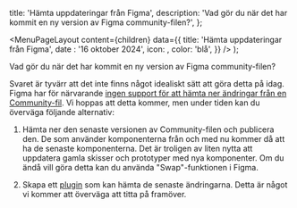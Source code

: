 

  title: 'Hämta uppdateringar från Figma',
  description:
    'Vad gör du när det har kommit en ny version av Figma community-filen?',
};

  <MenuPageLayout
    content={children}
    data={{
      title: 'Hämta uppdateringar från Figma',
      date : '16 oktober 2024',
      icon: <PaletteIcon />,
      color: 'blå',
    }}
  />
);

Vad gör du när det har kommit en ny version av Figma community-filen?

Svaret är tyvärr att det inte finns något idealiskt sätt att göra detta på idag. Figma har för närvarande [ingen support för att hämta ner ändringar från en Community-fil](https://forum.figma.com/t/need-a-way-to-get-latest-updates-or-subscribe-to-changes-from-a-published-community-file/32571). Vi hoppas att detta kommer, men under tiden kan du överväga följande alternativ:

1. Hämta ner den senaste versionen av Community-filen och publicera den. De som använder komponenterna från och med nu kommer då att ha de senaste komponenterna. Det är troligen av liten nytta att uppdatera gamla skisser och prototyper med nya komponenter. Om du ändå vill göra detta kan du använda "Swap"-funktionen i Figma.

2. Skapa ett [plugin](https://github.com/digdir/designsystemet/issues/289#issuecomment-2037555899) som kan hämta de senaste ändringarna. Detta är något vi kommer att överväga att titta på framöver.
